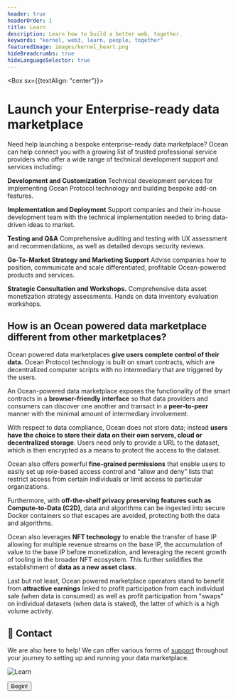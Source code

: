 ```yaml
---
header: true
headerOrder: 1
title: Learn
description: Learn how to build a better web, together.
keywords: "kernel, web3, learn, people, together"
featuredImage: images/kernel_heart.png
hideBreadcrumbs: true
hideLanguageSelector: true
---
```


<Box sx={{textAlign: "center"}}>

# Launch your Enterprise-ready data marketplace

</Box>

Need help launching a bespoke enterprise-ready data marketplace? Ocean can help connect you with a growing list of trusted professional service providers who offer a wide range of technical development support and services including:

<Process>

**Development and Customization**
Technical development services for implementing Ocean Protocol technology and building bespoke add-on features.

**Implementation and Deployment**
Support companies and their in-house development team with the technical implementation needed to bring data-driven ideas to market.

**Testing and Q&A**
Comprehensive auditing and testing with UX assessment and recommendations, as well as detailed devops security reviews.

**Go-To-Market Strategy and Marketing Support**
Advise companies how to position, communicate and scale differentiated, profitable Ocean-powered products and services.

**Strategic Consultation and Workshops.**
Comprehensive data asset monetization strategy assessments. Hands on data inventory evaluation workshops.

</Process>

## How is an Ocean powered data marketplace different from other marketplaces?

Ocean powered data marketplaces **give users complete control of their data.** Ocean Protocol technology is built on smart contracts, which are decentralized computer scripts with no intermediary that are triggered by the users.

An Ocean-powered data marketplace exposes the functionality of the smart contracts in a **browser-friendly interface** so that data providers and consumers can discover one another and transact in a **peer-to-peer** manner with the minimal amount of intermediary involvement.

With respect to data compliance, Ocean does not store data; instead **users have the choice to store their data on their own servers, cloud or decentralized storage**. Users need only to provide a URL to the dataset, which is then encrypted as a means to protect the access to the dataset.

Ocean also offers powerful **fine-grained permissions** that enable users to easily set up role-based access control and “allow and deny” lists that restrict access from certain individuals or limit access to particular organizations.

Furthermore, with **off-the-shelf privacy preserving features such as Compute-to-Data (C2D)**, data and algorithms can be ingested into secure Docker containers so that escapes are avoided, protecting both the data and algorithms.

Ocean also leverages **NFT technology** to enable the transfer of base IP allowing for multiple revenue streams on the base IP, the accumulation of value to the base IP before monetization, and leveraging the recent growth of tooling in the broader NFT ecosystem. This further solidifies the establishment of **data as a new asset class**.

Last but not least, Ocean powered marketplace operators stand to benefit from **attractive earnings** linked to profit participation from each individual sale (when data is consumed) as well as profit participation from "swaps" on individual datasets (when data is staked), the latter of which is a high volume activity.

## 🙋 Contact

We are also here to help! We can offer various forms of [support](/enterprise/support#) throughout your journey to setting up and running your data marketplace.

<LeadCapture />

![Learn](/images/creatures/octopus/octopus-full-light.svg)

<Aligner center>
  <Button to="/setup/module-0/">Begin!</Button>
</Aligner>
